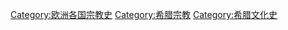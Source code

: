 [[Category:欧洲各国宗教史|Category:欧洲各国宗教史]]
[[Category:希腊宗教|Category:希腊宗教]]
[[Category:希腊文化史|Category:希腊文化史]]